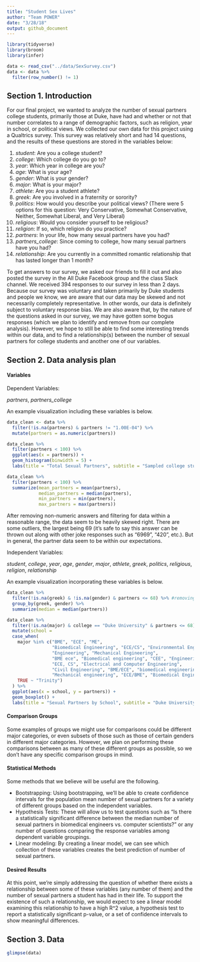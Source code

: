 ```yaml
---
title: "Student Sex Lives"
author: "Team POWER"
date: "3/28/18"
output: github_document
---
```


```r

library(tidyverse)
library(broom)
library(infer)

data <- read_csv("../data/SexSurvey.csv")
data <- data %>%
  filter(row_number() != 1)

```


## Section 1. Introduction

For our final project, we wanted to analyze the number of sexual partners college students, primarily those at Duke, have had and whether or not that number correlates to a range of demographic factors, such as religion, year in school, or political views. We collected our own data for this project using a Qualtrics survey. This survey was relatively short and had 14 questions, and the results of these questions are stored in the variables below:

  1. *student*: Are you a college student?
  2. *college*: Which college do you go to?
  3. *year*: Which year in college are you?
  4. *age*: What is your age?
  5. *gender*: What is your gender?
  6. *major*: What is your major?
  7. *athlete*: Are you a student athlete?
  8. *greek*: Are you involved in a fraternity or sorority?
  9. *politics*: How would you describe your political views? (There were 5 options for this question: Very Conservative, Somewhat Conservative, Neither, Somewhat Liberal, and Very Liberal)
  10. *religious*: Would you consider yourself to be religious?
  11. *religion*: If so, which religion do you practice?
  12. *partners*: In your life, how many sexual partners have you had?
  13. *partners_college*: Since coming to college, how many sexual partners have you had?
  14. *relationship*: Are you currently in a committed romantic relationship that has lasted longer than 1 month?

To get answers to our survey, we asked our friends to fill it out and also posted the survey in the All Duke Facebook group and the class Slack channel. We received 394 responses to our survey in less than 2 days. Because our survey was voluntary and taken primarily by Duke students and people we know, we are aware that our data may be skewed and not necessarily completely representative. In other words, our data is definitely subject to voluntary response bias. We are also aware that, by the nature of the questions asked in our survey, we may have gotten some bogus responses (which we plan to identify and remove from our complete analysis). However, we hope to still be able to find some interesting trends within our data, and to find a relationship(s) between the number of sexual partners for college students and another one of our variables. 

## Section 2. Data analysis plan

#### Variables

Dependent Variables:

*partners*, *partners_college*

An example visualization including these variables is below.

```r
data_clean <- data %>%
  filter(!is.na(partners) & partners != "1.00E-04") %>%
  mutate(partners = as.numeric(partners))

data_clean %>%
  filter(partners < 100) %>%
  ggplot(aes(x = partners)) +
  geom_histogram(binwidth = 5) + 
  labs(title = "Total Sexual Partners", subtitle = "Sampled college students, 2018")

data_clean %>%
  filter(partners < 100) %>%
  summarize(mean_partners = mean(partners),
            median_partners = median(partners),
            min_partners = min(partners),
            max_partners = max(partners))
```

After removing non-numeric answers and filtering for data within a reasonable range, the data seem to be heavily skewed right. There are some outliers, the largest being 69 (it's safe to say this answer can be thrown out along with other joke responses such as "6969", "420", etc.). But in general, the partner data seem to be within our expectations.

Independent Variables: 

*student*, *college*, *year*, *age*, *gender*, *major*, *athlete*, *greek*, *politics*, *religious*, *religion*, *relationship*

An example visualization incorporating these variables is below.

```r
data_clean %>%
  filter(!is.na(greek) & !is.na(gender) & partners <= 68) %>% #removing NAs and bogus outliers
  group_by(greek, gender) %>%
  summarize(median = median(partners))

data_clean %>% 
  filter(!is.na(major) & college == "Duke University" & partners <= 68) %>%
  mutate(school =
  case_when(
    major %in% c("BME", "ECE", "ME", 
                 "Biomedical Engineering", "ECE/CS", "Environmental Engineering", 
                 "Engineering", "Mechanical Engineering", 
                 "BME ece", "Biomedical engineering", "CEE", "Engineering Management", 
                 "ECE, CS", "Electrical and Computer Engineering", 
                 "Civil Engineering", "BME/ECE", "biomedical engineering", 
                 "Mechanical engineering", "ECE/BME", "Biomedical Engineer", "Ece/cs") ~ "Pratt",
    TRUE ~ "Trinity")
  ) %>% 
  ggplot(aes(x = school, y = partners)) +
  geom_boxplot() +
  labs(title = "Sexual Partners by School", subtitle = "Duke University, 2018")
```

#### Comparison Groups

Some examples of groups we might use for comparisons could be different major categories, or even subsets of those such as those of certain genders in different major categories. However, we plan on performing these comparisons between as many of these different groups as possible, so we don't have any specific comparison groups in mind.

#### Statistical Methods

Some methods that we believe will be useful are the following.

- Bootstrapping: Using bootstrapping, we'll be able to create confidence intervals for the population mean number of sexual partners for a variety of different groups based on the independent variables.
- Hypothesis Tests: These will allow us to test questions such as "Is there a statistically significant difference between the median number of sexual partners in biomedical engineers vs. computer scientists?" or any number of questions comparing the response variables among dependent variable groupings.
- Linear modeling: By creating a linear model, we can see which collection of these variables creates the best prediction of number of sexual partners. 

#### Desired Results

At this point, we're simply addressing the question of whether there exists a relationship between some of these variables (any number of them) and the number of sexual partners a student has had in their life. To support the existence of such a relationship, we would expect to see a linear model examining this relationship to have a high R^2 value, a hypothesis test to report a statistically significant p-value, or a set of confidence intervals to show meaningful differences. 

## Section 3. Data

```r

glimpse(data)

```

